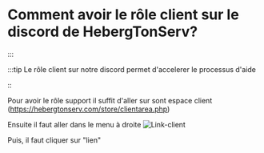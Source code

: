 # Comment avoir le rôle client sur le discord de HebergTonServ?

:::

:::tip Le rôle client sur notre discord permet d'accelerer le processus d'aide 

::


Pour avoir le rôle support il suffit d'aller sur sont espace client (https://hebergtonserv.com/store/clientarea.php)

Ensuite il faut aller dans le menu à droite ![Link-client](./img/link-client.png)

Puis, il faut cliquer sur "lien" 